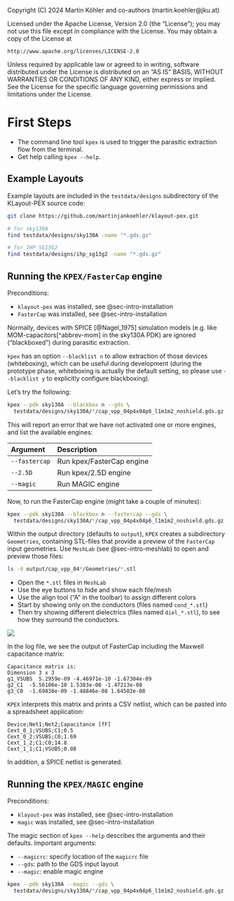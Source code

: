 ::: {.content-hidden}
Copyright (C) 2024 Martin Köhler and co-authors (martin.koehler@jku.at)

Licensed under the Apache License, Version 2.0 (the "License");
you may not use this file except in compliance with the License.
You may obtain a copy of the License at

    http://www.apache.org/licenses/LICENSE-2.0

Unless required by applicable law or agreed to in writing, software
distributed under the License is distributed on an "AS IS" BASIS,
WITHOUT WARRANTIES OR CONDITIONS OF ANY KIND, either express or implied.
See the License for the specific language governing permissions and
limitations under the License.
:::

# First Steps

- The command line tool `kpex` is used to trigger the parasitic extraction flow from the terminal.
- Get help calling `kpex --help`.

## Example Layouts

Example layouts are included in the `testdata/designs` subdirectory of the KLayout-PEX source code:
```bash
git clone https://github.com/martinjankoehler/klayout-pex.git 

# for sky130A
find testdata/designs/sky130A -name "*.gds.gz"

# for IHP SG13G2
find testdata/designs/ihp_sg13g2 -name "*.gds.gz"
```

## Running the `KPEX/FasterCap` engine {#sec-first-steps-run-fastercap-engine}

Preconditions:

- `klayout-pex` was installed, see @sec-intro-installation
- `FasterCap` was installed, see @sec-intro-installation

::: {.callout-note}
Normally, devices with SPICE [@Nagel_1975] simulation models (e.g. like MOM-capacitors[^abbrev-mom] in the sky130A PDK) are ignored ("blackboxed") during parasitic extraction.

`kpex` has an option `--blacklist n` to allow extraction of those devices (whiteboxing), which can be useful during development (during the prototype phase, whiteboxing is actually the default setting, so please use `--blacklist y` to explicitly configure blackboxing).
:::

Let's try the following:
```bash
kpex --pdk sky130A --blackbox n --gds \
  testdata/designs/sky130A/*/cap_vpp_04p4x04p6_l1m1m2_noshield.gds.gz
```

::: {.callout-note}
This will report an error that we have not activated one or more engines, and list the available engines:

| Argument         | Description                             |
|:---------------- |:--------------------------------------- |
| `--fastercap`    | Run kpex/FasterCap engine               |
| `--2.5D`         | Run kpex/2.5D engine                    |
| `--magic`        | Run MAGIC engine                        |
:::

Now, to run the FasterCap engine (might take a couple of minutes):
```bash
kpex --pdk sky130A --blackbox n --fastercap --gds \
  testdata/designs/sky130A/*/cap_vpp_04p4x04p6_l1m1m2_noshield.gds.gz
```

Within the output directory (defaults to `output`), `KPEX` creates a subdirectory `Geometries`, containing STL-files that provide a preview of the `FasterCap` input geometries.
Use `MeshLab` (see @sec-intro-meshlab) to open and preview those files:
```bash
ls -d output/cap_vpp_04*/Geometries/*.stl
```

::: {.callout-tip}
- Open the `*.stl` files in `MeshLab`
- Use the eye buttons to hide and show each file/mesh
- Use the align tool ("A" in the toolbar) to assign different colors 
- Start by showing only on the conductors (files named `cond_*.stl`)
- Then try showing different dielectrics (files named `diel_*.stl`), to see how they surround the conductors.

![](figures/meshlab-3D-mom-capacitor.jpg){fig-alt="MOM Capacitor 3D Model"}
:::

In the log file, we see the output of FasterCap including the Maxwell capacitance matrix:

```
Capacitance matrix is:
Dimension 3 x 3
g1_VSUBS  5.2959e-09 -4.46971e-10 -1.67304e-09
g2_C1  -5.56106e-10 1.5383e-08 -1.47213e-08
g3_C0  -1.69838e-09 -1.48846e-08 1.64502e-08
```

`KPEX` interprets this matrix and prints a CSV netlist, which can be pasted into a spreadsheet application:

```csv
Device;Net1;Net2;Capacitance [fF]
Cext_0_1;VSUBS;C1;0.5
Cext_0_2;VSUBS;C0;1.69
Cext_1_2;C1;C0;14.8
Cext_1_1;C1;VSUBS;0.08
```

In addition, a SPICE netlist is generated.

## Running the `KPEX/MAGIC` engine {#sec-first-steps-run-magic-engine}

Preconditions:

- `klayout-pex` was installed, see @sec-intro-installation
- `magic` was installed, see @sec-intro-installation

The magic section of `kpex --help` describes the arguments and their defaults. Important arguments:

- `--magicrc`: specify location of the `magicrc` file
- `--gds`: path to the GDS input layout
- `--magic`: enable magic engine

```bash
kpex --pdk sky130A --magic --gds \
  testdata/designs/sky130A/*/cap_vpp_04p4x04p6_l1m1m2_noshield.gds.gz
```